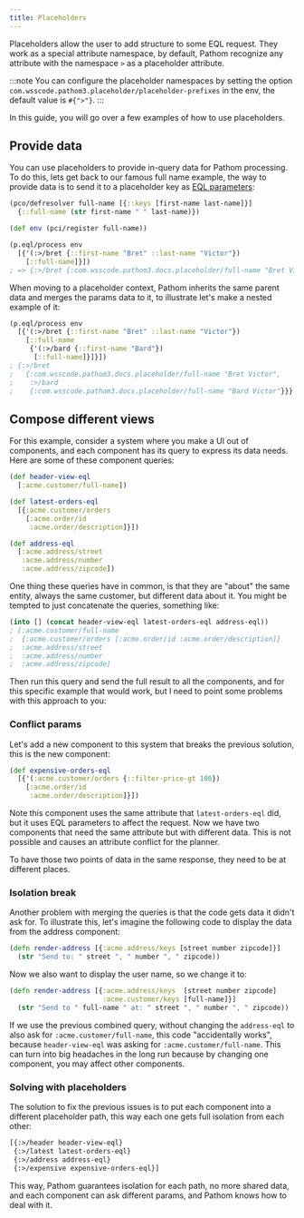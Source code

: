 ```yaml
---
title: Placeholders
---
```


Placeholders allow the user to add structure to some EQL request. They work as a special
attribute namespace, by default, Pathom recognize any attribute with the namespace `>` as
a placeholder attribute.

:::note
You can configure the placeholder namespaces by setting the option `com.wsscode.pathom3.placeholder/placeholder-prefixes`
in the env, the default value is `#{">"}`.
:::

In this guide, you will go over a few examples of how to use placeholders.

## Provide data

You can use placeholders to provide in-query data for Pathom processing. To do this, lets
get back to our famous full name example, the way to provide data is to send it to
a placeholder key as [EQL parameters](https://edn-query-language.org/eql/1.0.0/specification.html#_parameters):

```clojure
(pco/defresolver full-name [{::keys [first-name last-name]}]
  {::full-name (str first-name " " last-name)})

(def env (pci/register full-name))

(p.eql/process env
  [{'(:>/bret {::first-name "Bret" ::last-name "Victor"})
    [::full-name]}])
; => {:>/bret {:com.wsscode.pathom3.docs.placeholder/full-name "Bret Victor"}}
```

When moving to a placeholder context, Pathom inherits the same parent data and merges
the params data to it, to illustrate let's make a nested example of it:

```clojure
(p.eql/process env
  [{'(:>/bret {::first-name "Bret" ::last-name "Victor"})
    [::full-name
     {'(:>/bard {::first-name "Bard"})
      [::full-name]}]}])
; {:>/bret
;   {:com.wsscode.pathom3.docs.placeholder/full-name "Bret Victor",
;    :>/bard
;    {:com.wsscode.pathom3.docs.placeholder/full-name "Bard Victor"}}}
```

## Compose different views

For this example, consider a system where you make a UI out of components, and each
component has its query to express its data needs. Here are some of these
component queries:

```clojure
(def header-view-eql
  [:acme.customer/full-name])

(def latest-orders-eql
  [{:acme.customer/orders
    [:acme.order/id
     :acme.order/description]}])

(def address-eql
  [:acme.address/street
   :acme.address/number
   :acme.address/zipcode])
```

One thing these queries have in common, is that they are "about" the same entity, always
the same customer, but different data about it. You might be tempted to just concatenate
the queries, something like:

```clojure
(into [] (concat header-view-eql latest-orders-eql address-eql))
; [:acme.customer/full-name
;  {:acme.customer/orders [:acme.order/id :acme.order/description]}
;  :acme.address/street
;  :acme.address/number
;  :acme.address/zipcode]
```

Then run this query and send the full result to all the components, and for this specific
example that would work, but I need to point some problems with this approach to you:

### Conflict params

Let's add a new component to this system that breaks the previous solution, this is the
new component:

```clojure
(def expensive-orders-eql
  [{'(:acme.customer/orders {::filter-price-gt 100})
    [:acme.order/id
     :acme.order/description]}])
```

Note this component uses the same attribute that `latest-orders-eql` did, but it uses
EQL parameters to affect the request. Now we have two components that need the same
attribute but with different data. This is not possible and causes an attribute
conflict for the planner.

To have those two points of data in the same response, they need to be at different
places.

### Isolation break

Another problem with merging the queries is that the code gets data it didn't ask for. To
illustrate this, let's imagine the following code to display the data from the address
component:

```clojure
(defn render-address [{:acme.address/keys [street number zipcode]}]
  (str "Send to: " street ", " number ", " zipcode))
```

Now we also want to display the user name, so we change it to:

```clojure
(defn render-address [{:acme.address/keys  [street number zipcode]
                       :acme.customer/keys [full-name]}]
  (str "Send to " full-name " at: " street ", " number ", " zipcode))
```

If we use the previous combined query, without changing the `address-eql` to also ask for `:acme.customer/full-name`, this
code "accidentally works", because `header-view-eql` was asking for `:acme.customer/full-name`. This can turn into
big headaches in the long run because by changing one component, you may affect other components.

### Solving with placeholders

The solution to fix the previous issues is to put each component into a different
placeholder path, this way each one gets full isolation from each other:

```clojure
[{:>/header header-view-eql}
 {:>/latest latest-orders-eql}
 {:>/address address-eql}
 {:>/expensive expensive-orders-eql}]
```

This way, Pathom guarantees isolation for each path, no more shared data, and each
component can ask different params, and Pathom knows how to deal with it.
